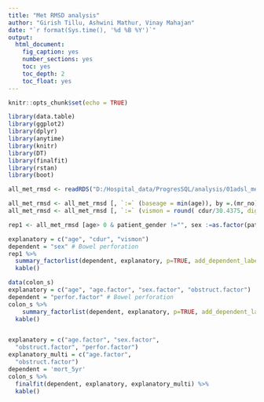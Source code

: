 ---
title: "Met RMSD analysis"
author: "Girish Tillu, Ashwini Mathur, Vinay Mahajan"
date: "`r format(Sys.time(), '%d %B %Y')`"
output: 
  html_document:
    fig_caption: yes
    number_sections: yes
    toc: yes
    toc_depth: 2
    toc_float: yes
---


```{r setup, include=FALSE}
knitr::opts_chunk$set(echo = TRUE)

library(data.table)
library(ggplot2)
library(dplyr)
library(anytime)
library(knitr)
library(DT)
library(finalfit)
library(rstan)
library(boot)

all_met_rmsd <- readRDS("D:/Hospital_data/ProgresSQL/analysis/01adsl_met_rmsd.rds")

all_met_rmsd <- all_met_rmsd [, `:=` (baseage = min(age)), by =.(mr_no)]
all_met_rmsd <- all_met_rmsd [, `:=` (vismon = round( cdur/30.4375, digits = 0))]

rep1 <- all_met_rmsd [age> 0 & patient_gender !="", sex :=as.factor(patient_gender)]

```

```{r, echo = FALSE}

explanatory = c("age", "cdur", "vismon")
dependent = "sex" # Bowel perforation
rep1 %>%
  summary_factorlist(dependent, explanatory, p=TRUE, add_dependent_label=TRUE) %>%
  kable()

```


```{r}

data(colon_s)
explanatory = c("age", "age.factor", "sex.factor", "obstruct.factor")
dependent = "perfor.factor" # Bowel perforation
colon_s %>%
	summary_factorlist(dependent, explanatory, p=TRUE, add_dependent_label=TRUE) %>%
  kable()


explanatory = c("age.factor", "sex.factor", 
  "obstruct.factor", "perfor.factor")
explanatory_multi = c("age.factor", 
  "obstruct.factor")
dependent = 'mort_5yr'
colon_s %>%
  finalfit(dependent, explanatory, explanatory_multi) %>%
  kable()
```
